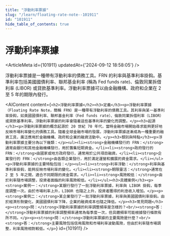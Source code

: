 ```yaml
---
title: "浮動利率票據"
slug: "/learn/floating-rate-note--101911"
id: "101911"
hide_table_of_contents: true
---
```



# 浮動利率票據

<ArticleMeta id={101911} updatedAt={'2024-09-12 18:58:05'} />
<div className='border-solid border-b border-t-0 my-4 border-[var(--ifm-color-gray-300)]' />

浮動利率票據是一種帶有浮動利率的債務工具。FRN 的利率與基準利率掛鈎。基準利率包括美國國債利率、聯邦基金利率 (稱為 Fed funds rate)、倫敦同業拆借利率 (LIBOR) 或貸款基準利率。浮動利率票據可以由金融機構、政府和企業在 2 至 5 年的期限內發行。

<AIContent content={`<h2>浮動利率票據</h2><h3>定義</h3><p>浮動利率票據（Floating Rate Note，簡稱 FRN）是一種帶有浮動利率的債務工具。其利率與某一基準利率掛鈎，如美國國債利率、聯邦基金利率（Fed funds rate）、倫敦同業拆借利率（LIBOR）或貸款基準利率。浮動利率票據的利率會隨着這些基準利率的變化而調整。</p><h3>起源</h3><p>浮動利率票據的概念起源於 20 世紀 70 年代，當時金融市場開始尋求能夠更好地反映市場利率變化的債務工具。隨着全球金融市場的發展，浮動利率票據逐漸成為一種重要的融資工具，廣泛應用於金融機構、政府和企業的融資活動中。</p><h3>類別與特點</h3><p>浮動利率票據主要分為以下幾類：</p><ul><li><strong>金融機構發行的 FRN：</strong>通常由銀行和其他金融機構發行，用於籌集短期資金。</li><li><strong>政府發行的 FRN：</strong>由國家或地方政府發行，通常用於公共項目融資。</li><li><strong>企業發行的 FRN：</strong>由各類企業發行，用於滿足運營和擴展的資金需求。</li></ul><p>浮動利率票據的主要特點包括：</p><ul><li><strong>利率浮動：</strong>利率與基準利率掛鈎，能夠反映市場利率的變化。</li><li><strong>期限靈活：</strong>通常在 2 至 5 年之間，適合不同期限的資金需求。</li><li><strong>風險較低：</strong>由於利率隨市場調整，投資者面臨的利率風險較低。</li></ul><h3>具體案例</h3><p><strong>案例一：</strong>某銀行發行了一批浮動利率票據，利率與 LIBOR 掛鈎，每季度調整一次。由於市場利率上升，LIBOR 也隨之上升，投資者獲得的利息收入增加。</p><p><strong>案例二：</strong>某企業發行了一批浮動利率票據，利率與美國國債利率掛鈎。由於經濟形勢變化，美國國債利率下降，企業的融資成本也隨之降低。</p><h3>常見問題</h3><p><strong>問：</strong>浮動利率票據的利率調整頻率是怎樣的？<br/><strong>答：</strong>浮動利率票據的利率調整頻率通常為每季度一次，但具體頻率可能根據發行條款有所不同。</p><p><strong>問：</strong>浮動利率票據的主要風險是什麼？<br/><strong>答：</strong>主要風險包括信用風險和市場利率波動風險，但由於利率隨市場調整，利率風險相對較低。</p>`} id={101911} />
